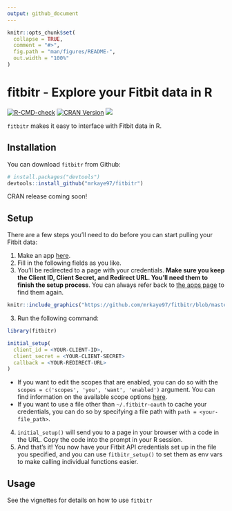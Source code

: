 ```yaml
---
output: github_document
---
```


<!-- README.md is generated from README.Rmd. Please edit that file -->

```r
knitr::opts_chunk$set(
  collapse = TRUE,
  comment = "#>",
  fig.path = "man/figures/README-",
  out.width = "100%"
)
```

# fitbitr - Explore your Fitbit data in R

<!-- badges: start -->
[![R-CMD-check](https://github.com/mrkaye97/fitbitr/workflows/R-CMD-check/badge.svg)](https://github.com/mrkaye97/fitbitr/actions)
[![CRAN Version](http://www.r-pkg.org/badges/version/fitbitr)](http://cran.rstudio.com/web/packages/fitbitr) ![](http://cranlogs.r-pkg.org/badges/grand-total/fitbitr)
<!-- badges: end -->


`fitbitr` makes it easy to interface with Fitbit data in R.

Installation
------------

You can download `fitbitr` from Github:

``` r
# install.packages("devtools")
devtools::install_github("mrkaye97/fitbitr")
```

CRAN release coming soon!


Setup
------------

There are a few steps you'll need to do before you can start pulling your Fitbit data:

1. Make an app [here](https://dev.fitbit.com/apps/new).
2. Fill in the following fields as you like. 
3. You'll be redirected to a page with your credentials. **Make sure you keep the Client ID, Client Secret, and Redirect URL. You'll need them to finish the setup process**. You can always refer back to [the apps page](https://dev.fitbit.com/apps) to find them again.

```r
knitr::include_graphics("https://github.com/mrkaye97/fitbitr/blob/master/inst/app_setup.png")
```

3. Run the following command:

```r
library(fitbitr)

initial_setup(
  client_id = <YOUR-CLIENT-ID>,
  client_secret = <YOUR-CLIENT-SECRET>
  callback = <YOUR-REDIRECT-URL>
)
```

* If you want to edit the scopes that are enabled, you can do so with the `scopes = c('scopes', 'you', 'want', 'enabled')` argument. You can find information on the available scope options [here](https://dev.fitbit.com/build/reference/web-api/oauth2/#scope).
* If you want to use a file other than `~/.fitbitr-oauth` to cache your credentials, you can do so by specifying a file path with `path = <your-file_path>`.

4. `initial_setup()` will send you to a page in your browser with a code in the URL. Copy the code into the prompt in your R session.
5. And that's it! You now have your Fitbit API credentials set up in the file you specified, and you can use `fitbitr_setup()` to set them as env vars to make calling individual functions easier.

Usage
------------

See the vignettes for details on how to use `fitbitr`
